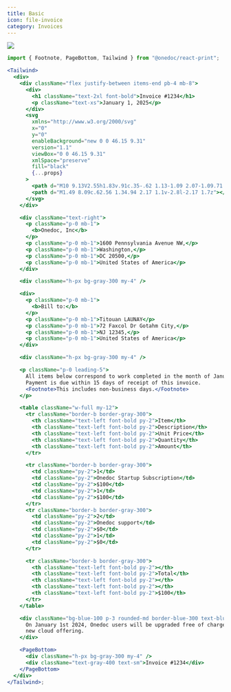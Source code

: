 ```yaml
---
title: Basic
icon: file-invoice
category: Invoices
---
```


<Frame type="glass"><img src="../../images/previews/ui-templates-invoice-b20727e4/document.1.jpg" style={{ maxHeight: '600px', borderRadius: "0.25rem", overflow: "hidden" }} /></Frame>

```jsx
import { Footnote, PageBottom, Tailwind } from "@onedoc/react-print";

<Tailwind>
  <div>
    <div className="flex justify-between items-end pb-4 mb-8">
      <div>
        <h1 className="text-2xl font-bold">Invoice #1234</h1>
        <p className="text-xs">January 1, 2025</p>
      </div>
      <svg
        xmlns="http://www.w3.org/2000/svg"
        x="0"
        y="0"
        enableBackground="new 0 0 46.15 9.31"
        version="1.1"
        viewBox="0 0 46.15 9.31"
        xmlSpace="preserve"
        fill="black"
        {...props}
      >
        <path d="M10 9.13V2.55h1.83v.91c.35-.62 1.13-1.09 2.07-1.09.71 0 1.32.24 1.81.71s.74 1.15.74 2.03v4.02h-1.88V5.6c0-.96-.5-1.5-1.28-1.5-.85 0-1.42.62-1.42 1.55v3.48H10zM23.84 6.48h-4.83c.23.83.83 1.24 1.79 1.24.74 0 1.43-.22 2.05-.64l.74 1.28c-.8.61-1.76.91-2.88.91-1.16 0-2.05-.34-2.67-1-.61-.66-.92-1.47-.92-2.45 0-1 .32-1.81.96-2.46.64-.66 1.48-.98 2.51-.98.97 0 1.76.3 2.39.89.62.59.94 1.39.94 2.41-.01.23-.04.5-.08.8zM19 5.13h3.09c-.18-.76-.73-1.22-1.51-1.22-.76 0-1.38.46-1.58 1.22zM29.43 0h1.88v9.13h-1.82v-.71c-.52.59-1.16.88-1.96.88-.92 0-1.69-.32-2.31-.98-.61-.66-.92-1.47-.92-2.47 0-.98.31-1.8.92-2.46.62-.66 1.39-1 2.31-1 .74 0 1.38.26 1.89.8V0zm-.39 4.6c-.31-.34-.71-.5-1.2-.5s-.89.17-1.21.5c-.31.34-.47.74-.47 1.22 0 .49.16.91.47 1.25.32.34.72.5 1.21.5s.89-.17 1.2-.5c.32-.34.48-.76.48-1.25 0-.47-.15-.88-.48-1.22zM33.03 8.31c-.66-.67-.98-1.5-.98-2.47s.32-1.8.98-2.46c.66-.67 1.51-1.01 2.55-1.01 1.04 0 1.91.34 2.57 1.01.66.66 1 1.49 1 2.46s-.34 1.8-1 2.47c-.66.66-1.52 1-2.57 1-1.04 0-1.89-.34-2.55-1zm3.74-3.68c-.32-.34-.72-.5-1.19-.5s-.86.17-1.19.5c-.32.32-.48.73-.48 1.2 0 .49.16.9.48 1.24.32.32.72.49 1.19.49s.86-.17 1.19-.49c.32-.34.49-.74.49-1.24 0-.47-.17-.88-.49-1.2zM40.5 8.31c-.65-.65-.97-1.47-.97-2.48s.32-1.83.98-2.47c.66-.65 1.5-.97 2.54-.97 1.36 0 2.55.67 3.09 1.87l-1.5.8c-.38-.62-.9-.94-1.56-.94-.49 0-.89.17-1.21.49-.32.32-.48.73-.48 1.21 0 .49.16.91.47 1.24.32.32.72.48 1.2.48.66 0 1.27-.38 1.55-.92l1.52.9c-.58 1.07-1.74 1.75-3.12 1.75-1.02 0-1.86-.32-2.51-.96zM9.26 4.7c0-1.29-.44-2.36-1.34-3.25C7.03.55 5.94.1 4.63.1c-1.3 0-2.39.45-3.29 1.35C.45 2.34 0 3.43 0 4.71c0 .37.05.72.12 1.05l4.3-3.39h2.22v6.46c.47-.22.9-.5 1.29-.88.89-.89 1.33-1.97 1.33-3.25z"></path>
        <path d="M1.49 8.09c.62.56 1.34.94 2.17 1.1v-2.8l-2.17 1.7z"></path>
      </svg>
    </div>

    <div className="text-right">
      <p className="p-0 mb-1">
        <b>Onedoc, Inc</b>
      </p>
      <p className="p-0 mb-1">1600 Pennsylvania Avenue NW,</p>
      <p className="p-0 mb-1">Washington,</p>
      <p className="p-0 mb-1">DC 20500,</p>
      <p className="p-0 mb-1">United States of America</p>
    </div>

    <div className="h-px bg-gray-300 my-4" />

    <div>
      <p className="p-0 mb-1">
        <b>Bill to:</b>
      </p>
      <p className="p-0 mb-1">Titouan LAUNAY</p>
      <p className="p-0 mb-1">72 Faxcol Dr Gotahm City,</p>
      <p className="p-0 mb-1">NJ 12345,</p>
      <p className="p-0 mb-1">United States of America</p>
    </div>

    <div className="h-px bg-gray-300 my-4" />

    <p className="p-0 leading-5">
      All items below correspond to work completed in the month of January 2024.
      Payment is due within 15 days of receipt of this invoice.
      <Footnote>This includes non-business days.</Footnote>
    </p>

    <table className="w-full my-12">
      <tr className="border-b border-gray-300">
        <th className="text-left font-bold py-2">Item</th>
        <th className="text-left font-bold py-2">Description</th>
        <th className="text-left font-bold py-2">Unit Price</th>
        <th className="text-left font-bold py-2">Quantity</th>
        <th className="text-left font-bold py-2">Amount</th>
      </tr>

      <tr className="border-b border-gray-300">
        <td className="py-2">1</td>
        <td className="py-2">Onedoc Startup Subscription</td>
        <td className="py-2">$100</td>
        <td className="py-2">1</td>
        <td className="py-2">$100</td>
      </tr>
      <tr className="border-b border-gray-300">
        <td className="py-2">2</td>
        <td className="py-2">Onedoc support</td>
        <td className="py-2">$0</td>
        <td className="py-2">1</td>
        <td className="py-2">$0</td>
      </tr>

      <tr className="border-b border-gray-300">
        <th className="text-left font-bold py-2"></th>
        <th className="text-left font-bold py-2">Total</th>
        <th className="text-left font-bold py-2"></th>
        <th className="text-left font-bold py-2"></th>
        <th className="text-left font-bold py-2">$100</th>
      </tr>
    </table>

    <div className="bg-blue-100 p-3 rounded-md border-blue-300 text-blue-800 text-sm">
      On January 1st 2024, Onedoc users will be upgraded free of charge to our
      new cloud offering.
    </div>

    <PageBottom>
      <div className="h-px bg-gray-300 my-4" />
      <div className="text-gray-400 text-sm">Invoice #1234</div>
    </PageBottom>
  </div>
</Tailwind>;

```

